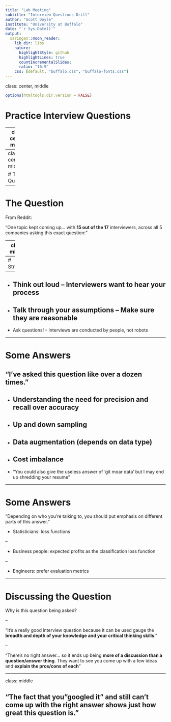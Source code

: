 ```yaml
---
title: "Lab Meeting"
subtitle: "Interview Questions Drill"
author: "Scott Doyle"
institute: "University at Buffalo"
date: "`r Sys.Date()`"
output:
  xaringan::moon_reader:
    lib_dir: libs
    nature:
      highlightStyle: github
      highlightLines: true
      countIncrementalSlides: 
      ratio: "16:9"
    css: [default, "buffalo.css", "buffalo-fonts.css"]
---
```

class: center, middle

```r
options(htmltools.dir.version = FALSE)
```

# Practice Interview Questions

---
class: center, middle

# Don't Get Complacent!

---
class: center, middle

# The Question

---

# The Question

From Reddit:

"One topic kept coming up... with **15 out of the 17** interviewers, across all 5 companies asking this exact question:"

---
class: middle

## Suppose you have a binary classifier (logistic regression, neural net, etc...)

## How do you handle imbalanced data sets in production?

---
# Strategy

--

- Think out loud -- Interviewers want to hear your process
--

- Talk through your assumptions -- Make sure they are reasonable
--

- Ask questions! -- Interviews are conducted by people, not robots

---

# Some Answers

"I've asked this question like over a dozen times."
--

- Understanding the need for precision and recall over accuracy
--

- Up and down sampling
--

- Data augmentation (depends on data type)
--

- Cost imbalance
--

- "You could also give the useless answer of 'git moar data' but I may end up shredding your resume"

---

# Some Answers

"Depending on who you're talking to, you should put emphasis on different parts of this answer."

- Statisticians: loss functions

--

- Business people: expected profits as the classification loss function

--

- Engineers: prefer evaluation metrics

---

# Discussing the Question

Why is this question being asked?

--

"It's a really good interview question because it can be used gauge the **breadth and depth of your knowledge and your critical thinking skills**."

--

"There's no right answer... so it ends up being **more of a discussion than a question/answer thing**. They want to see you come up with a few ideas and **explain the pros/cons of each**"

---
class: middle

## "The fact that you "googled it" and still can't come up with the right answer shows just how great this question is."